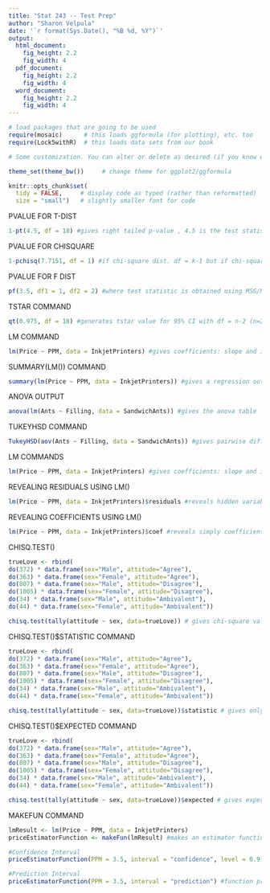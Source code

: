 ```yaml
---
title: "Stat 243 -- Test Prep"
author: "Sharon Velpula"
date: '`r format(Sys.Date(), "%B %d, %Y")`'
output: 
  html_document:
    fig_height: 2.2
    fig_width: 4
  pdf_document:
    fig_height: 2.2
    fig_width: 4
  word_document:
    fig_height: 2.2
    fig_width: 4
---
```


```r
# load packages that are going to be used
require(mosaic)      # this loads ggformula (for plotting), etc. too
require(Lock5withR)  # this loads data sets from our book

# Some customization. You can alter or delete as desired (if you know what you are doing).

theme_set(theme_bw())     # change theme for ggplot2/ggformula

knitr::opts_chunk$set(
  tidy = FALSE,     # display code as typed (rather than reformatted)
  size = "small")   # slightly smaller font for code
```

PVALUE FOR T-DIST

```r
1-pt(4.5, df = 18) #gives right tailed p-value , 4.5 is the test statistic and df is n-2 so here n is 20. Multiply by 2 if double tailed
```


PVALUE FOR CHISQUARE  

```r
1-pchisq(7.7151, df = 1) #if chi-square dist. df = k-1 but if chi-square test for independence, df = (r-1)(c-1)
```


PVALUE FOR F DIST

```r
pf(3.5, df1 = 1, df2 = 2) #where test statistic is obtained using MSG/MSE, df1 is k-1 for SSG and df2 is n-k for SSE
```


TSTAR COMMAND

```r
qt(0.975, df = 18) #generates tstar value for 95% CI with df = n-2 (n=20)
```

LM COMMAND

```r
lm(Price ~ PPM, data = InkjetPrinters) #gives coefficients: slope and intercept
```

SUMMARY(LM()) COMMAND

```r
summary(lm(Price ~ PPM, data = InkjetPrinters)) #gives a regression output 
```


ANOVA OUTPUT

```r
anova(lm(Ants ~ Filling, data = SandwichAnts)) #gives the anova table 
```


TUKEYHSD COMMAND

```r
TukeyHSD(aov(Ants ~ Filling, data = SandwichAnts)) #gives pairwise difference of means from which we decide which category has largest difference (we look for interval in which 0 is not included so Pickles in this case)
```

LM COMMANDS

```r
lm(Price ~ PPM, data = InkjetPrinters) #gives coefficients: slope and intercept
```

REVEALING RESIDUALS USING LM()

```r
lm(Price ~ PPM, data = InkjetPrinters)$residuals #reveals hidden variable which is residuals in this case
```


REVEALING COEFFICIENTS USING LM()

```r
lm(Price ~ PPM, data = InkjetPrinters)$coef #reveals simply coefficients 
```
CHISQ.TEST()

```r
trueLove <- rbind(
do(372) * data.frame(sex="Male", attitude="Agree"),
do(363) * data.frame(sex="Female", attitude="Agree"),
do(807) * data.frame(sex="Male", attitude="Disagree"),
do(1005) * data.frame(sex="Female", attitude="Disagree"),
do(34) * data.frame(sex="Male", attitude="Ambivalent"),
do(44) * data.frame(sex="Female", attitude="Ambivalent"))

chisq.test(tally(attitude ~ sex, data=trueLove)) # gives chi-square value, df ad p-value using two-way table
```


CHISQ.TEST()$STATISTIC COMMAND 

```r
trueLove <- rbind(
do(372) * data.frame(sex="Male", attitude="Agree"),
do(363) * data.frame(sex="Female", attitude="Agree"),
do(807) * data.frame(sex="Male", attitude="Disagree"),
do(1005) * data.frame(sex="Female", attitude="Disagree"),
do(34) * data.frame(sex="Male", attitude="Ambivalent"),
do(44) * data.frame(sex="Female", attitude="Ambivalent"))

chisq.test(tally(attitude ~ sex, data=trueLove))$statistic # gives only chi-square value
```

CHISQ.TEST()$EXPECTED COMMAND 

```r
trueLove <- rbind(
do(372) * data.frame(sex="Male", attitude="Agree"),
do(363) * data.frame(sex="Female", attitude="Agree"),
do(807) * data.frame(sex="Male", attitude="Disagree"),
do(1005) * data.frame(sex="Female", attitude="Disagree"),
do(34) * data.frame(sex="Male", attitude="Ambivalent"),
do(44) * data.frame(sex="Female", attitude="Ambivalent"))

chisq.test(tally(attitude ~ sex, data=trueLove))$expected # gives expected values
```

MAKEFUN COMMAND

```r
lmResult <- lm(Price ~ PPM, data = InkjetPrinters)
priceEstimatorFunction <- makeFun(lmResult) #makes an estimator function named as priceEstimatorFunction

#Confidence Interval 
priceEstimatorFunction(PPM = 3.5, interval = "confidence", level = 0.9) #function priceEstimatorFunction can now be used to find 90% confidence interval

#Prediction Interval 
priceEstimatorFunction(PPM = 3.5, interval = "prediction") #function priceEstimatorFunction can now be used to find 95% confidence interval (default CI)
```

